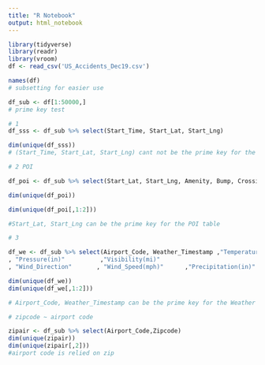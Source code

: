 ```yaml
---
title: "R Notebook"
output: html_notebook
---
```


```r
library(tidyverse)
library(readr)
library(vroom)
df <- read_csv('US_Accidents_Dec19.csv')

names(df)
# subsetting for easier use

df_sub <- df[1:50000,]
# prime key test 

# 1
df_sss <- df_sub %>% select(Start_Time, Start_Lat, Start_Lng)

dim(unique(df_sss)) 
# (Start_Time, Start_Lat, Start_Lng) cant not be the prime key for the whole table

# 2 POI

df_poi <- df_sub %>% select(Start_Lat, Start_Lng, Amenity, Bump, Crossing,  Give_Way , Junction  ,No_Exit , Railway ,Roundabout, Station, Stop, Traffic_Calming, Traffic_Signal, Turning_Loop)

dim(unique(df_poi)) 

dim(unique(df_poi[,1:2])) 

#Start_Lat, Start_Lng can be the prime key for the POI table

# 3

df_we <- df_sub %>% select(Airport_Code, Weather_Timestamp ,"Temperature(F)","Wind_Chill(F)"    ,     "Humidity(%)"          
, "Pressure(in)"          ,"Visibility(mi)"       
, "Wind_Direction"       , "Wind_Speed(mph)"      ,"Precipitation(in)"     ,"Weather_Condition")

dim(unique(df_we))
dim(unique(df_we[,1:2]))

# Airport_Code, Weather_Timestamp can be the prime key for the Weather table

# zipcode ~ airport code

zipair <- df_sub %>% select(Airport_Code,Zipcode)
dim(unique(zipair))
dim(unique(zipair[,2]))
#airport code is relied on zip
```

